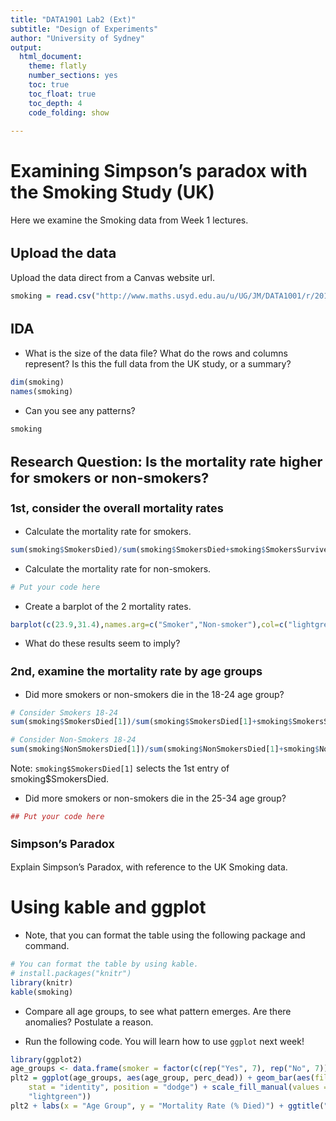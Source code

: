 ```yaml
---
title: "DATA1901 Lab2 (Ext)"
subtitle: "Design of Experiments"
author: "University of Sydney"
output:
  html_document:
    theme: flatly
    number_sections: yes
    toc: true
    toc_float: true
    toc_depth: 4
    code_folding: show
    
---
```

<style>
h2 { /* Header 2 */
    font-size: 22px
}
</style>

<style>
h3 { /* Header 3 */
    font-size: 18px
}
</style>


# Examining Simpson's paradox with the Smoking Study (UK)
Here we examine the Smoking data from Week 1 lectures. 


## Upload the data

Upload the data direct from a Canvas website url. 

```r
smoking = read.csv("http://www.maths.usyd.edu.au/u/UG/JM/DATA1001/r/2018S2/data/simpsonssmoking.csv",header=T)
```


## IDA
- What is the size of the data file? What do the rows and columns represent? Is this the full data from the UK study, or a summary?

```r
dim(smoking)
names(smoking)
```

- Can you see any patterns?

```r
smoking
```

## Research Question: Is the mortality rate higher for smokers or non-smokers?

### 1st, consider the overall mortality rates 

- Calculate the mortality rate for smokers.

```r
sum(smoking$SmokersDied)/sum(smoking$SmokersDied+smoking$SmokersSurvived)
```

- Calculate the mortality rate for non-smokers.

```r
# Put your code here
```

- Create a barplot of the 2 mortality rates.

```r
barplot(c(23.9,31.4),names.arg=c("Smoker","Non-smoker"),col=c("lightgreen","lightblue"),main="Mortality Rates for Women over 20 years")
```

- What do these results seem to imply?

### 2nd, examine the mortality rate by age groups 
- Did more smokers or non-smokers die in the 18-24 age group?

```r
# Consider Smokers 18-24
sum(smoking$SmokersDied[1])/sum(smoking$SmokersDied[1]+smoking$SmokersSurvived[1])
```

```r
# Consider Non-Smokers 18-24
sum(smoking$NonSmokersDied[1])/sum(smoking$NonSmokersDied[1]+smoking$NonSmokersSurvived[1])
```

Note: `smoking$SmokersDied[1]` selects the 1st entry of smoking$SmokersDied.

- Did more smokers or non-smokers die in the 25-34 age group?

```r
## Put your code here
```

### Simpson's Paradox
Explain Simpson’s Paradox, with reference to the UK Smoking data.

# Using kable and ggplot

- Note, that you can format the table using the following package and command.

```r
# You can format the table by using kable.
# install.packages("knitr")
library(knitr)
kable(smoking)
```

- Compare all age groups, to see what pattern emerges. Are there anomalies? Postulate a reason.

- Run the following code. You will learn how to use `ggplot` next week!

```r
library(ggplot2)
age_groups <- data.frame(smoker = factor(c(rep("Yes", 7), rep("No", 7))), age_group = factor(c("18-24", "25-34", "35-44", "45-54", "55-64", "65-74", "75+")), perc_dead = c(3.6, 2.4, 12.8, 20.7, 44.3, 80.5, 100, 1.6, 3.2, 5.8, 1.3, 33.1, 78.3, 100))
plt2 = ggplot(age_groups, aes(age_group, perc_dead)) + geom_bar(aes(fill = smoker), 
    stat = "identity", position = "dodge") + scale_fill_manual(values = c("lightblue", 
    "lightgreen"))
plt2 + labs(x = "Age Group", y = "Mortality Rate (% Died)") + ggtitle("Mortality Rates for Women over 20 years, by age group")
```

